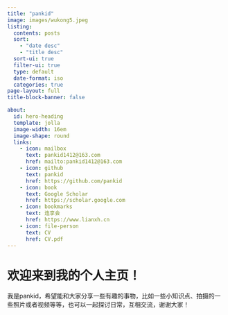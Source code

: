 ```yaml
---
title: "pankid"
image: images/wukong5.jpeg
listing: 
  contents: posts
  sort: 
    - "date desc"
    - "title desc"
  sort-ui: true
  filter-ui: true
  type: default
  date-format: iso
  categories: true
page-layout: full
title-block-banner: false

about:
  id: hero-heading
  template: jolla
  image-width: 16em
  image-shape: round
  links:
    - icon: mailbox
      text: pankid1412@163.com
      href: mailto:pankid1412@163.com
    - icon: github
      text: pankid
      href: https://github.com/pankid
    - icon: book
      text: Google Scholar
      href: https://scholar.google.com
    - icon: bookmarks
      text: 连享会
      href: https://www.lianxh.cn
    - icon: file-person
      text: CV
      href: CV.pdf  
---
```


::: {#hero-heading}

# 欢迎来到我的个人主页！

我是pankid，希望能和大家分享一些有趣的事物，比如一些小知识点、拍摄的一些照片或者视频等等，也可以一起探讨日常，互相交流，谢谢大家！

:::
